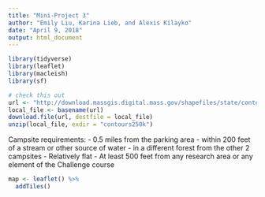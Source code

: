 ```yaml
---
title: "Mini-Project 3"
author: "Emily Liu, Karina Lieb, and Alexis Kilayko"
date: "April 9, 2018"
output: html_document
---
```


```r
library(tidyverse)
library(leaflet)
library(macleish)
library(sf)
```

```r
# check this out
url <- "http://download.massgis.digital.mass.gov/shapefiles/state/contours250k.zip"
local_file <- basename(url)
download.file(url, destfile = local_file)
unzip(local_file, exdir = "contours250k")
```

Campsite requirements:
- 0.5 miles from the parking area
- within 200 feet of a stream or other source of water
- in a different forest from the other 2 campsites
- Relatively flat
- At least 500 feet from any research area or any element of the Challenge course


```r
map <- leaflet() %>%
  addTiles()
  
```

